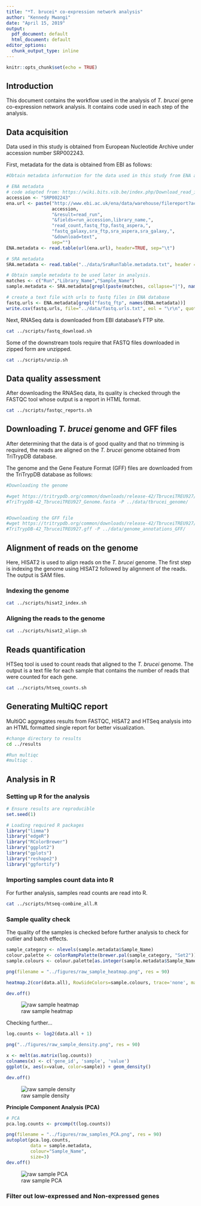 ```yaml
---
title: "*T. brucei* co-expression network analysis"
author: "Kennedy Mwangi"
date: "April 15, 2019"
output:
  pdf_document: default
  html_document: default
editor_options: 
  chunk_output_type: inline
---
```


```r
knitr::opts_chunk$set(echo = TRUE)
```
## Introduction
This document contains the workflow used in the analysis of *T. brucei* gene co-expression network analysis. It contains code used in each step of the analysis.

## Data acquisition
Data used in this study is obtained from European Nucleotide Archive under accession number SRP002243.

First, metadata for the data is obtained from EBI as follows:

```r
#Obtain metadata information for the data used in this study from ENA and SRA databases.

# ENA metadata
# code adapted from: https://wiki.bits.vib.be/index.php/Download_read_information_and_FASTQ_data_from_the_SRA
accession <- "SRP002243"
ena.url <- paste("http://www.ebi.ac.uk/ena/data/warehouse/filereport?accession=",
                 accession,
                 "&result=read_run",
                 "&fields=run_accession,library_name,",
                 "read_count,fastq_ftp,fastq_aspera,",
                 "fastq_galaxy,sra_ftp,sra_aspera,sra_galaxy,",
                 "&download=text",
                 sep="")
ENA.metadata <- read.table(url(ena.url), header=TRUE, sep="\t")

# SRA metadata
SRA.metadata <- read.table("../data/SraRunTable.metadata.txt", header = TRUE, sep = "\t")

# Obtain sample metadata to be used later in analysis.
matches <- c("Run","Library_Name","Sample_Name")
sample.metadata <- SRA.metadata[grepl(paste(matches, collapse="|"), names(SRA.metadata))]

# create a text file with urls to fastq files in ENA database
fastq.urls <- ENA.metadata[grepl("fastq_ftp", names(ENA.metadata))]
write.csv(fastq.urls, file="../data/fastq.urls.txt", eol = "\r\n", quote = FALSE, row.names = FALSE)

```


Next, RNASeq data is downloaded from EBI database's FTP site.

```bash
cat ../scripts/fastq_download.sh
```

Some of the downstream tools require that FASTQ files downloaded in zipped form are unzipped.

```bash
cat ../scripts/unzip.sh
```

## Data quality assessment
After downloading the RNASeq data, its quality is checked through the FASTQC tool whose output is a report in HTML format.

```bash
cat ../scripts/fastqc_reports.sh
```

## Downloading *T. brucei* genome and GFF files

After determining that the data is of good quality and that no trimming is required, the reads are aligned on the *T. brucei* genome obtained from TriTrypDB database.

The genome and the Gene Feature Format (GFF) files are downloaded from the TriTrypDB database as follows:

```bash
#Downloading the genome

#wget https://tritrypdb.org/common/downloads/release-42/TbruceiTREU927/fasta/data/\
#TriTrypDB-42_TbruceiTREU927_Genome.fasta -P ../data/tbrucei_genome/


#Downloading the GFF file
#wget https://tritrypdb.org/common/downloads/release-42/TbruceiTREU927/gff/data/\
#TriTrypDB-42_TbruceiTREU927.gff -P ../data/genome_annotations_GFF/
```

## Alignment of reads on the genome

Here, HISAT2 is used to align reads on the *T. brucei* genome. The first step is indexing the genome using HISAT2 followed by alignment of the reads. The output is SAM files.

### Indexing the genome

```bash
cat ../scripts/hisat2_index.sh
```

### Aligning the reads to the genome

```bash
cat ../scripts/hisat2_align.sh
```

## Reads quantification

HTSeq tool is used to count reads that aligned to the *T. brucei* genome. The output is a text file for each sample that contains the number of reads that were counted for each gene.

```bash
cat ../scripts/htseq_counts.sh
```

## Generating MultiQC report

MultiQC aggregates results from FASTQC, HISAT2 and HTSeq analysis into an HTML formatted single report for better visualization.

```bash
#change directory to results
cd ../results

#Run multiqc
#multiqc .
```


## Analysis in R

### Setting up R for the analysis

```r
# Ensure results are reproducible
set.seed(1)

# Loading required R packages
library("limma")
library("edgeR")
library("RColorBrewer")
library("ggplot2")
library("gplots")
library("reshape2")
library("ggfortify")
```

### Importing samples count data into R

For further analysis, samples read counts are read into R.

```bash
cat ../scripts/htseq-combine_all.R
```

### Sample quality check

The quality of the samples is checked before further analysis to check for outlier and batch effects.

```r
sample_category <- nlevels(sample.metadata$Sample_Name)
colour.palette <- colorRampPalette(brewer.pal(sample_category, "Set2"))(sample_category)
sample.colours <- colour.palette[as.integer(sample.metadata$Sample_Name)]

png(filename = "../figures/raw_sample_heatmap.png", res = 90)

heatmap.2(cor(data.all), RowSideColors=sample.colours, trace='none', main='Sample correlations')

dev.off()
```

![raw sample heatmap](../figures/raw_sample_heatmap.png)

Checking further...

```r
log.counts <- log2(data.all + 1)

png("../figures/raw_sample_density.png", res = 90)

x <- melt(as.matrix(log.counts))
colnames(x) <- c('gene_id', 'sample', 'value')
ggplot(x, aes(x=value, color=sample)) + geom_density()

dev.off()
```

![raw sample density](../figures/raw_sample_density.png)

**Principle Component Analysis (PCA)**

```r
# PCA
pca.log.counts <- prcomp(t(log.counts))

png(filename = "../figures/raw_samples_PCA.png", res = 90)
autoplot(pca.log.counts,
         data = sample.metadata,
         colour="Sample_Name",
         size=3)
dev.off()
```

![raw sample PCA](../figures/raw_samples_PCA.png)


### Filter out low-expressed and Non-expressed genes






